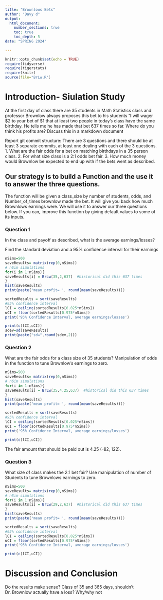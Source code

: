 ```yaml
---
title: "Brownlows Bets"
author: "Davy d"
output: 
  html_document:
    number_sections: true
    toc: true
    toc_depth: 5
date: "SPRING 2024"    
    
---
```

```r
knitr::opts_chunk$set(echo = TRUE)
require(tidyverse)
require(tigerstats)
require(knitr)
source(file="BrLw.R")
```


<!-- We recommend you use git branches -- create a separate branch for each major section i.e. Introduction, Methods, Results, Inferential Results, and Discussion and Conclusions - leave the YAML block untouched until the final merge where you put in your own name !-->

# Introduction- Siulation Study

<!--In this section you explain what you are trying to show.  Where did the data come from?  What is the research or other question you are trying to answer?!-->

 At the first day of class there are 35 students in Math Statistics class and professor Brownlow always proposes this bet to his students "I will wager $2 to your bet of $1 that at least two people in today's class have  the same birthday.  He tells me he has made that bet 637 times so far. Where do you think his profits are? Discuss this in a markdown document
 
Report git commit structure:
There are 3 questions and there should be at least 3 separate commits, at least one dealing with each of the 3 questions.
1. What are the fair odds for a bet on matching birthdays in a 35 person class.
2. For what size class is a 2:1 odds bet fair.
3. How much money would Brownlow be expected to end up with if the bets went as described.

## Our strategy is to build a Function and the use it to answer the three questions. 

The function will be given a class_size by number of students, odds, and Number_of_times brownlow made the bet.  It will give you back how much Brownlows earnings were. We will use it to answer our three questions below. If you can, improve this function by giving default values to some of its inputs. 

### Question 1
In the class and payoff as described, what is the average earnings/losses?

Find the standard deviation and a 95% confidence interval for their earnings
 
  
<!--Explain and display your method of coming up with a 95% confidence interval of  professor Brownlow's winnings (or losings)-->

 
```r
nSims=500
saveResults= matrix(rep(0,nSims))
# nSim simulations
for(i in 1:nSims){  
saveResults[i] = BrLw(35,2,637)  #historical did this 637 times
}
hist(saveResults)
print(paste('mean profit= ', round(mean(saveResults))))

sortedResults = sort(saveResults)
#95% confidence interval
lCI = ceiling(sortedResults[0.025*nSims])
uCI = floor(sortedResults[0.975*nSims])
print('95% Confidence Interval, average earnings/losses')

print(c(lCI,uCI))
sdev=sd(saveResults)
print(paste("sd=",round(sdev,2)))
```
 


### Question 2
What are the fair odds for a class size of 35 students? Manipulation of odds in the function to tune Brownlow's earnings to zero. 


<!--Decide on your methods:  In this section explain the approach you will take to attack the issue --- how will you decide on a likely estimate of professor Brownlow's earnings or losses after 637 bets. Also explain how you construct a 95% confidence interval about your estimate of his winnings !-->

```r
nSims=500
saveResults= matrix(rep(0,nSims))
# nSim simulations
for(i in 1:nSims){  
saveResults[i] = BrLw(35,4.25,637)  #historical did this 637 times
}
hist(saveResults)
print(paste('mean profit= ', round(mean(saveResults))))

sortedResults = sort(saveResults)
#95% confidence interval
lCI = ceiling(sortedResults[0.025*nSims])
uCI = floor(sortedResults[0.975*nSims])
print('95% Confidence Interval, average earnings/losses')

print(c(lCI,uCI))
```
The fair amount that should be paid out is 4.25 (-82, 122).

### Question 3
What size of class makes the 2:1 bet fair?  Use manipulation of number of Students to tune Brownlows earnings to zero.

<!--Explain and display the results of your method of coming up with the estimate of professor Brownlow's betting profits!-->

```r
nSims=500
saveResults= matrix(rep(0,nSims))
# nSim simulations
for(i in 1:nSims){  
saveResults[i] = BrLw(29,2,637)  #historical did this 637 times
}
hist(saveResults)
print(paste('mean profit= ', round(mean(saveResults))))

sortedResults = sort(saveResults)
#95% confidence interval
lCI = ceiling(sortedResults[0.025*nSims])
uCI = floor(sortedResults[0.975*nSims])
print('95% Confidence Interval, average earnings/losses')

print(c(lCI,uCI))
```

# Discussion and Conclusion

<!--Discussion and conclusion here.  If professor Brownlow is consistantly making or losing money how could he change his payout so that his profits center on zero?  Also discuss what size his class should be in order to have his current scheme balance at zero profit.!-->

Do the results make sense?   Class of 35 and 365 days, shouldn't Dr. Brownlow actually have a loss?  Why/why not